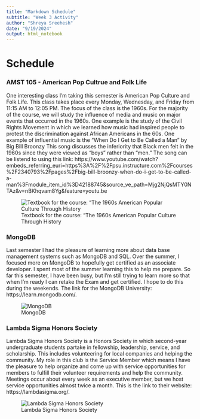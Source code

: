 ---
title: "Markdown Schedule"
subtitle: "Week 3 Activity"
author: "Shreya Sreehesh"
date: "9/19/2024"
output: html_notebook
---

# Schedule

### AMST 105 - American Pop Cultrue and Folk Life

One interesting class I'm taking this semester is American Pop Culture and Folk Life. This class takes place every Monday, Wednesday, and Friday from 11:15 AM to 12:05 PM. The focus of the class is the 1960s. For the majority of the course, we will study the influence of media and music on major events that occurred in the 1960s. One example is the study of the Civil Rights Movement in which we learned how music had inspired people to protest the discrimination against African Americans in the 60s. One example of influential music is the "When Do I Get to Be Called a Man" by Big Bill Broonzy  This song discusses the inferiority that Black men felt in the 1960s since they were viewed as "boys" rather than "men." The song can be listend to using this link: https://www.youtube.com/watch?embeds_referring_euri=https%3A%2F%2Fpsu.instructure.com%2Fcourses%2F2340793%2Fpages%2Fbig-bill-broonzy-when-do-i-get-to-be-called-a-man%3Fmodule_item_id%3D42188745&source_ve_path=Mjg2NjQsMTY0NTAz&v=nBKhqvam8Yg&feature=youtu.be

![Textbook for the course: "The 1960s American Popular Culture Through History](\Users\shrey\OneDrive\Desktop\16850.jpg)


### MongoDB

Last semester I had the pleasure of learning more about data base management systems such as MongoDB and SQL. Over the summer, I focused more on MongoDB to hopefully get certified as an associate developer. I spent most of the summer learning this to help me prepare. So far this semester, I have been busy, but I'm still trying to learn more so that when I'm ready I can retake the Exam and get certified. I hope to do this during the weekends. The link for the MongoDB University: https://learn.mongodb.com/. 

![MongoDB](\Users\shrey\OneDrive\Desktop\download.jpg)



### Lambda Sigma Honors Society

Lambda Sigma Honors Society is a Honors Society in which second-year undergraduate students partake in fellowship, leadership, service, and scholarship. This includes volunteering for local companies and helping the community. My role in this club is the Service Member which means I have the pleasure to help organize and come up with service opportunities for members to fulfill their volunteer requirements and help the community. Meetings occur about every week as an executive member, but we host service opportunities almost twice a month. This is the link to their website: https://lambdasigma.org/. 

![Lambda Sigma Honors Society](\Users\shrey\OneDrive\Desktop\download.png)

